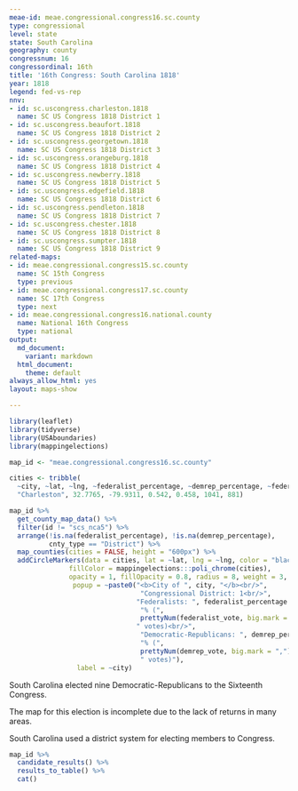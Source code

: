```yaml
---
meae-id: meae.congressional.congress16.sc.county
type: congressional
level: state
state: South Carolina
geography: county
congressnum: 16
congressordinal: 16th
title: '16th Congress: South Carolina 1818'
year: 1818
legend: fed-vs-rep
nnv:
- id: sc.uscongress.charleston.1818
  name: SC US Congress 1818 District 1
- id: sc.uscongress.beaufort.1818
  name: SC US Congress 1818 District 2
- id: sc.uscongress.georgetown.1818
  name: SC US Congress 1818 District 3
- id: sc.uscongress.orangeburg.1818
  name: SC US Congress 1818 District 4
- id: sc.uscongress.newberry.1818
  name: SC US Congress 1818 District 5
- id: sc.uscongress.edgefield.1818
  name: SC US Congress 1818 District 6
- id: sc.uscongress.pendleton.1818
  name: SC US Congress 1818 District 7
- id: sc.uscongress.chester.1818
  name: SC US Congress 1818 District 8
- id: sc.uscongress.sumpter.1818
  name: SC US Congress 1818 District 9
related-maps:
- id: meae.congressional.congress15.sc.county
  name: SC 15th Congress
  type: previous
- id: meae.congressional.congress17.sc.county
  name: SC 17th Congress
  type: next
- id: meae.congressional.congress16.national.county
  name: National 16th Congress
  type: national
output:
  md_document:
    variant: markdown
  html_document:
    theme: default
always_allow_html: yes
layout: maps-show

---
```


```r
library(leaflet)
library(tidyverse)
library(USAboundaries)
library(mappingelections)

map_id <- "meae.congressional.congress16.sc.county"

cities <- tribble(
  ~city, ~lat, ~lng, ~federalist_percentage, ~demrep_percentage, ~federalist_vote, ~demrep_vote, 
  "Charleston", 32.7765, -79.9311, 0.542, 0.458, 1041, 881)
```

<div class="map">

```r
map_id %>%
  get_county_map_data() %>%
  filter(id != "scs_nca5") %>% 
  arrange(!is.na(federalist_percentage), !is.na(demrep_percentage), 
          cnty_type == "District") %>%
  map_counties(cities = FALSE, height = "600px") %>% 
  addCircleMarkers(data = cities, lat = ~lat, lng = ~lng, color = "black",
               fillColor = mappingelections:::poli_chrome(cities),
               opacity = 1, fillOpacity = 0.8, radius = 8, weight = 3,
                popup = ~paste0("<b>City of ", city, "</b><br/>",
                                 "Congressional District: 1<br/>",
                                "Federalists: ", federalist_percentage * 100,
                                 "% (", 
                                 prettyNum(federalist_vote, big.mark = ","),
                                " votes)<br/>",
                                 "Democratic-Republicans: ", demrep_percentage * 100,
                                 "% (", 
                                 prettyNum(demrep_vote, big.mark = ","),
                                 " votes)"),
                 label = ~city)
```

</div>

South Carolina elected nine Democratic-Republicans to the Sixteenth Congress.

The map for this election is incomplete due to the lack of returns in many areas.

South Carolina used a district system for electing members to Congress. 

<div class="results-table">

```r
map_id %>%
  candidate_results() %>%
  results_to_table() %>%
  cat()
```

</div>
